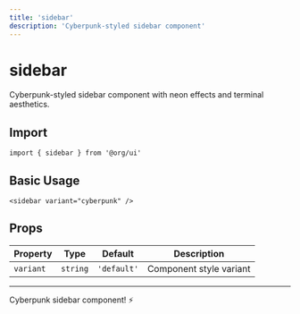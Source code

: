 ```yaml
---
title: 'sidebar'
description: 'Cyberpunk-styled sidebar component'
---
```


# sidebar

Cyberpunk-styled sidebar component with neon effects and terminal aesthetics.

## Import

```svelte
import { sidebar } from '@org/ui'
```

## Basic Usage

```svelte
<sidebar variant="cyberpunk" />
```

## Props

| Property | Type | Default | Description |
|----------|------|---------|-------------|
| `variant` | `string` | `'default'` | Component style variant |

---

Cyberpunk sidebar component! ⚡

